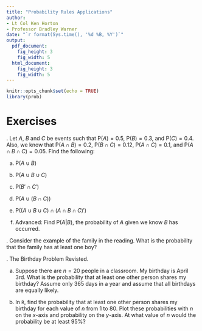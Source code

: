 ```yaml
---
title: "Probability Rules Applications"
author:
- Lt Col Ken Horton
- Professor Bradley Warner
date: "`r format(Sys.time(), '%d %B, %Y')`"
output: 
  pdf_document:
    fig_height: 3
    fig_width: 5
  html_document:
    fig_height: 3
    fig_width: 5
---
```


```r
knitr::opts_chunk$set(echo = TRUE)
library(prob)
```

\newcommand{\E}{\mbox{E}}
\newcommand{\Var}{\mbox{Var}}
\newcommand{\Cov}{\mbox{Cov}}
\newcommand{\Prob}{\mbox{P}}
\newcommand*\diff{\mathop{}\!\mathrm{d}}

# Exercises

\indent 1. Let $A$, $B$ and $C$ be events such that $\Prob(A)=0.5$, $\Prob(B)=0.3$, and $\Prob(C)=0.4$. Also, we know that $\Prob(A \cap B)=0.2$, $\Prob(B \cap C)=0.12$, $\Prob(A \cap C)=0.1$, and $\Prob(A \cap B \cap C)=0.05$. Find the following: 

  a) $\Prob(A\cup B)$


  b) $\Prob(A\cup B \cup C)$


  c) $\Prob(B'\cap C')$


  d) $\Prob(A\cup (B\cap C))$


  e) $\Prob((A\cup B \cup C)\cap (A\cap B \cap C)')$


  f) Advanced: Find $\Prob(A|B)$, the probability of $A$ given we know $B$ has occurred. 


\indent 2. Consider the example of the family in the reading. What is the probability that the family has at least one boy? 




\indent 3. The Birthday Problem Revisted. 

a) Suppose there are $n=20$ people in a classroom. My birthday is April 3rd. What is the probability that at least one other person shares my birthday? Assume only 365 days in a year and assume that all birthdays are equally likely. 




b) In `R`, find the probability that at least one other person shares my birthday for each value of $n$ from 1 to 80. Plot these probabilities with $n$ on the $x$-axis and probability on the $y$-axis. At what value of $n$ would the probability be at least 95%? 



